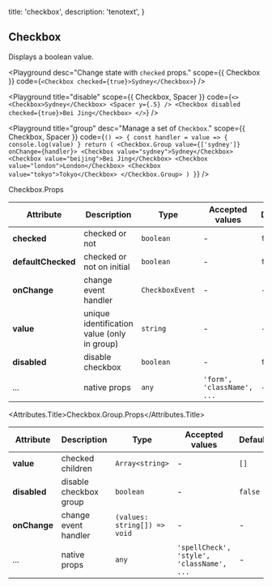
  title: 'checkbox',
  description: 'tenotext',
}

## Checkbox

Displays a boolean value.


<Playground
  desc="Change state with `checked` props."
  scope={{ Checkbox }}
  code={`
  <Checkbox checked={true}>Sydney</Checkbox>
`} />

<Playground
  title="disable"
  scope={{ Checkbox, Spacer }}
  code={`
<>
  <Checkbox>Sydney</Checkbox>
  <Spacer y={.5} />
  <Checkbox disabled checked={true}>Bei Jing</Checkbox>
</>
`} />

<Playground
  title="group"
  desc="Manage a set of `Checkbox`."
  scope={{ Checkbox, Spacer }}
  code={`
() => {
  const handler = value => {
    console.log(value)
  }
  return (
    <Checkbox.Group value={['sydney']} onChange={handler}>
      <Checkbox value="sydney">Sydney</Checkbox>
      <Checkbox value="beijing">Bei Jing</Checkbox>
      <Checkbox value="london">London</Checkbox>
      <Checkbox value="tokyo">Tokyo</Checkbox>
    </Checkbox.Group>
  )
}
`} />

<Attributes edit="/pages/docs/components/checkbox.mdx">
<Attributes.Title>Checkbox.Props</Attributes.Title>

| Attribute | Description | Type | Accepted values | Default
| ---------- | ---------- | ---- |  -------------- | ------ |
| **checked** | checked or not | `boolean` | - | `false` |
| **defaultChecked** | checked or not on initial | `boolean` | - | `false` |
| **onChange** | change event handler | `CheckboxEvent` | - | - |
| **value** | unique identification value (only in group) | `string` | - | - |
| **disabled** | disable checkbox | `boolean` | - | `false` |
| ... | native props | `any` | `'form', 'className', ...` | - |

<Attributes.Title>Checkbox.Group.Props</Attributes.Title>

| Attribute | Description | Type | Accepted values | Default
| ---------- | ---------- | ---- |  -------------- | ------ |
| **value** | checked children | `Array<string>` | - | `[]` |
| **disabled** | disable checkbox group | `boolean` | - | `false` |
| **onChange** | change event handler | `(values: string[]) => void` | - | - |
| ... | native props | `any` | `'spellCheck', 'style', 'className', ...` | - |

</Attributes>

